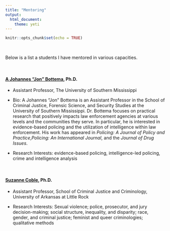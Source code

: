 ```yaml
---
title: "Mentoring"
output: 
  html_document:
    theme: yeti
---
```


```r
knitr::opts_chunk$set(echo = TRUE)
```
<br>

Below is a list a students I have mentored in various capacities. 

<br>

#### [A Johannes “Jon” Bottema](https://www.usm.edu/faculty-directory/profile.php?id=2321580), Ph.D.

  +  Assistant Professor, The University of Southern Mississippi  
  
  + Bio: A Johannes “Jon” Bottema is an Assistant Professor in the School of Criminal Justice, Forensic Science, and Security Studies at the University of Southern Mississippi. Dr. Bottema focuses on practical research that positively impacts law enforcement agencies at various levels and the communities they serve. In particular, he is interested in evidence-based policing and the utilization of intelligence within law enforcement. His work has appeared in *Policing: A Journal of Policy and Practice*,*Policing: An International Journal*, and the *Journal of Drug Issues*.
  
  + Research Interests: evidence-based policing, intelligence-led policing, crime and intelligence analysis

<br>

#### [Suzanne Coble](https://ualr.edu/criminaljustice/suzanne-coble/), Ph.D.

  +  Assistant Professor, School of Criminal Justice and Criminology, University of Arkansas at Little Rock  
  
  + Research Interests: Sexual violence; police, prosecutor, and jury decision-making; social structure, inequality, and disparity; race, gender, and criminal justice; feminist and queer criminologies; qualitative methods
    

